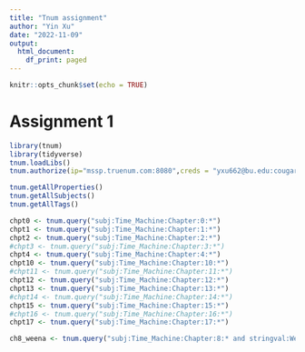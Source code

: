 ```yaml
---
title: "Tnum assignment"
author: "Yin Xu"
date: "2022-11-09"
output:
  html_document:
    df_print: paged
---
```


```r
knitr::opts_chunk$set(echo = TRUE)
```

# Assignment 1
```r
library(tnum)
library(tidyverse)
tnum.loadLibs()
tnum.authorize(ip="mssp.truenum.com:8080",creds = "yxu662@bu.edu:cougar")

tnum.getAllProperties()
tnum.getAllSubjects()
tnum.getAllTags()
```

```r
chpt0 <- tnum.query("subj:Time_Machine:Chapter:0:*")
chpt1 <- tnum.query("subj:Time_Machine:Chapter:1:*")
chpt2 <- tnum.query("subj:Time_Machine:Chapter:2:*")
#chpt3 <- tnum.query("subj:Time_Machine:Chapter:3:*")
chpt4 <- tnum.query("subj:Time_Machine:Chapter:4:*")
chpt10 <- tnum.query("subj:Time_Machine:Chapter:10:*")
#chpt11 <- tnum.query("subj:Time_Machine:Chapter:11:*")
chpt12 <- tnum.query("subj:Time_Machine:Chapter:12:*")
chpt13 <- tnum.query("subj:Time_Machine:Chapter:13:*")
#chpt14 <- tnum.query("subj:Time_Machine:Chapter:14:*")
chpt15 <- tnum.query("subj:Time_Machine:Chapter:15:*")
#chpt16 <- tnum.query("subj:Time_Machine:Chapter:16:*")
chpt17 <- tnum.query("subj:Time_Machine:Chapter:17:*")

ch8_weena <- tnum.query("subj:Time_Machine:Chapter:8:* and stringval:Weena")
```




